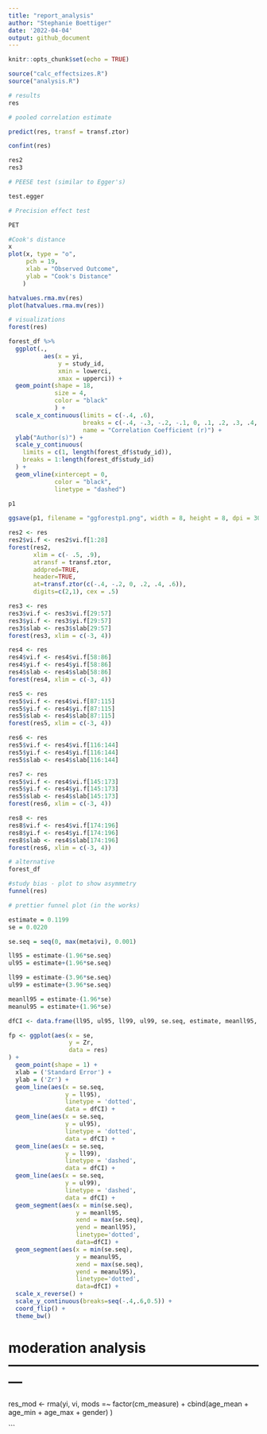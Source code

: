 ```yaml
---
title: "report_analysis"
author: "Stephanie Boettiger"
date: '2022-04-04'
output: github_document
---
```


```r
knitr::opts_chunk$set(echo = TRUE)
```

```r
source("calc_effectsizes.R")
source("analysis.R")
```

```r
# results
res
```

```r
# pooled correlation estimate

predict(res, transf = transf.ztor)
```

```r
confint(res)
```

```r
res2 
res3
```

```r
# PEESE test (similar to Egger's)

test.egger
```

```r
# Precision effect test

PET
```

```r
#Cook's distance 
x
plot(x, type = "o",
     pch = 19,
     xlab = "Observed Outcome",
     ylab = "Cook's Distance"
    ) 
```

```r
hatvalues.rma.mv(res)
plot(hatvalues.rma.mv(res))
```

```r
# visualizations
forest(res)
```

```r
forest_df %>%  
  ggplot(.,
          aes(x = yi,
              y = study_id,
              xmin = lowerci,
              xmax = upperci)) +
  geom_point(shape = 18,
             size = 4, 
             color = "black"
             ) + 
  scale_x_continuous(limits = c(-.4, .6), 
                     breaks = c(-.4, -.3, -.2, -.1, 0, .1, .2, .3, .4, .5, .6),
                     name = "Correlation Coefficient (r)") +
  ylab("Author(s)") + 
  scale_y_continuous(
    limits = c(1, length(forest_df$study_id)),
    breaks = 1:length(forest_df$study_id)
  ) + 
  geom_vline(xintercept = 0, 
             color = "black", 
             linetype = "dashed")
 
p1

```
```r
ggsave(p1, filename = "ggforestp1.png", width = 8, height = 8, dpi = 300)
```

```r
res2 <- res
res2$vi.f <- res2$vi.f[1:28]
forest(res2, 
       xlim = c(- .5, .9), 
       atransf = transf.ztor, 
       addpred=TRUE, 
       header=TRUE,
       at=transf.ztor(c(-.4, -.2, 0, .2, .4, .6)), 
       digits=c(2,1), cex = .5)
```


```r
res3 <- res
res3$vi.f <- res3$vi.f[29:57]
res3$yi.f <- res3$yi.f[29:57]
res3$slab <- res3$slab[29:57]
forest(res3, xlim = c(-3, 4))
```


```r
res4 <- res
res4$vi.f <- res4$vi.f[58:86]
res4$yi.f <- res4$yi.f[58:86]
res4$slab <- res4$slab[58:86]
forest(res4, xlim = c(-3, 4))
```


```r
res5 <- res
res5$vi.f <- res4$vi.f[87:115]
res5$yi.f <- res4$yi.f[87:115]
res5$slab <- res4$slab[87:115]
forest(res5, xlim = c(-3, 4))
```


```r
res6 <- res
res5$vi.f <- res4$vi.f[116:144]
res5$yi.f <- res4$yi.f[116:144]
res5$slab <- res4$slab[116:144]
```

```r
res7 <- res
res5$vi.f <- res4$vi.f[145:173]
res5$yi.f <- res4$yi.f[145:173]
res5$slab <- res4$slab[145:173]
forest(res6, xlim = c(-3, 4))
```

```r
res8 <- res
res8$vi.f <- res4$vi.f[174:196]
res8$yi.f <- res4$yi.f[174:196]
res8$slab <- res4$slab[174:196]
forest(res6, xlim = c(-3, 4))
```


```r
# alternative
forest_df
```

```r
#study bias - plot to show asymmetry
funnel(res)
```

```r
# prettier funnel plot (in the works)

estimate = 0.1199
se = 0.0220

se.seq = seq(0, max(meta$vi), 0.001)

ll95 = estimate-(1.96*se.seq)
ul95 = estimate+(1.96*se.seq)

ll99 = estimate-(3.96*se.seq)
ul99 = estimate+(3.96*se.seq)

meanll95 = estimate-(1.96*se)
meanul95 = estimate+(1.96*se)

dfCI <- data.frame(ll95, ul95, ll99, ul99, se.seq, estimate, meanll95, meanul95)

fp <- ggplot(aes(x = se,
                 y = Zr,
                 data = res)
) +
  geom_point(shape = 1) +
  xlab = ('Standard Error') +
  ylab = ('Zr') +
  geom_line(aes(x = se.seq, 
                y = ll95), 
                linetype = 'dotted', 
                data = dfCI) +
  geom_line(aes(x = se.seq, 
                y = ul95), 
                linetype = 'dotted', 
                data = dfCI) +
  geom_line(aes(x = se.seq, 
                y = ll99), 
                linetype = 'dashed', 
                data = dfCI) +
  geom_line(aes(x = se.seq, 
                y = ul99), 
                linetype = 'dashed', 
                data = dfCI) +
  geom_segment(aes(x = min(se.seq), 
                   y = meanll95, 
                   xend = max(se.seq), 
                   yend = meanll95), 
                   linetype='dotted', 
                   data=dfCI) +
  geom_segment(aes(x = min(se.seq), 
                   y = meanul95, 
                   xend = max(se.seq), 
                   yend = meanul95), 
                   linetype='dotted', 
                   data=dfCI) +
  scale_x_reverse() +
  scale_y_continuous(breaks=seq(-.4,.6,0.5)) +
  coord_flip() +
  theme_bw()
```


# moderation analysis ---------------------------------------------------------

res_mod <- rma(yi, vi, 
               mods =~ factor(cm_measure) + 
                 cbind(age_mean + age_min + age_max + gender)
) 

```


